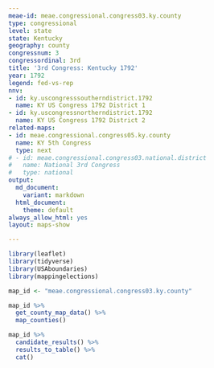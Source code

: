 ```yaml
---
meae-id: meae.congressional.congress03.ky.county
type: congressional
level: state
state: Kentucky
geography: county
congressnum: 3
congressordinal: 3rd
title: '3rd Congress: Kentucky 1792'
year: 1792
legend: fed-vs-rep
nnv:
- id: ky.uscongresssoutherndistrict.1792
  name: KY US Congress 1792 District 1
- id: ky.uscongressnortherndistrict.1792
  name: KY US Congress 1792 District 2
related-maps:
- id: meae.congressional.congress05.ky.county
  name: KY 5th Congress
  type: next
# - id: meae.congressional.congress03.national.district
#   name: National 3rd Congress
#   type: national
output:
  md_document:
    variant: markdown
  html_document:
    theme: default
always_allow_html: yes
layout: maps-show

---
```


```r
library(leaflet)
library(tidyverse)
library(USAboundaries)
library(mappingelections)

map_id <- "meae.congressional.congress03.ky.county"
```

<div class="map">

```r
map_id %>%
  get_county_map_data() %>%
  map_counties()
```

</div>

<div class="results-table">

```r
map_id %>%
  candidate_results() %>%
  results_to_table() %>%
  cat()
```

</div>
